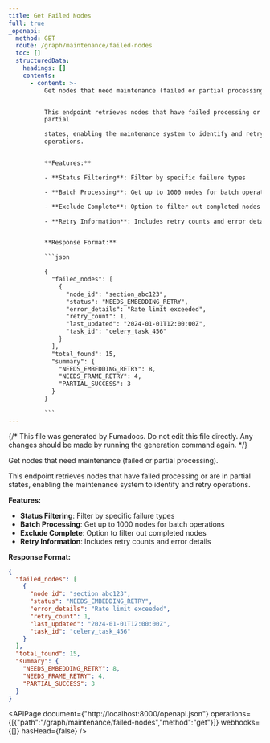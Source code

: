 ```yaml
---
title: Get Failed Nodes
full: true
_openapi:
  method: GET
  route: /graph/maintenance/failed-nodes
  toc: []
  structuredData:
    headings: []
    contents:
      - content: >-
          Get nodes that need maintenance (failed or partial processing).


          This endpoint retrieves nodes that have failed processing or are in
          partial

          states, enabling the maintenance system to identify and retry
          operations.


          **Features:**

          - **Status Filtering**: Filter by specific failure types

          - **Batch Processing**: Get up to 1000 nodes for batch operations

          - **Exclude Complete**: Option to filter out completed nodes

          - **Retry Information**: Includes retry counts and error details


          **Response Format:**

          ```json

          {
            "failed_nodes": [
              {
                "node_id": "section_abc123",
                "status": "NEEDS_EMBEDDING_RETRY",
                "error_details": "Rate limit exceeded",
                "retry_count": 1,
                "last_updated": "2024-01-01T12:00:00Z",
                "task_id": "celery_task_456"
              }
            ],
            "total_found": 15,
            "summary": {
              "NEEDS_EMBEDDING_RETRY": 8,
              "NEEDS_FRAME_RETRY": 4,
              "PARTIAL_SUCCESS": 3
            }
          }

          ```
---
```


{/* This file was generated by Fumadocs. Do not edit this file directly. Any changes should be made by running the generation command again. */}

Get nodes that need maintenance (failed or partial processing).

This endpoint retrieves nodes that have failed processing or are in partial
states, enabling the maintenance system to identify and retry operations.

**Features:**
- **Status Filtering**: Filter by specific failure types
- **Batch Processing**: Get up to 1000 nodes for batch operations
- **Exclude Complete**: Option to filter out completed nodes
- **Retry Information**: Includes retry counts and error details

**Response Format:**
```json
{
  "failed_nodes": [
    {
      "node_id": "section_abc123",
      "status": "NEEDS_EMBEDDING_RETRY",
      "error_details": "Rate limit exceeded",
      "retry_count": 1,
      "last_updated": "2024-01-01T12:00:00Z",
      "task_id": "celery_task_456"
    }
  ],
  "total_found": 15,
  "summary": {
    "NEEDS_EMBEDDING_RETRY": 8,
    "NEEDS_FRAME_RETRY": 4,
    "PARTIAL_SUCCESS": 3
  }
}
```

<APIPage document={"http://localhost:8000/openapi.json"} operations={[{"path":"/graph/maintenance/failed-nodes","method":"get"}]} webhooks={[]} hasHead={false} />